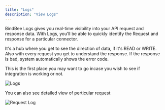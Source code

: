 ```yaml
---
title: "Logs"
description: "View Logs"
---
```


BindBee Logs gives you real-time visibility into your API request and response data. With Logs, you'll be able to quickly identify the Request and response for a particular connector.

It's a hub where you get to see the direction of data, if it's READ or WRITE. Also with every request you get to understand the response. If the response is bad, system automatically shows the error code.

<Tip>
  This is the first place you may want to go incase you wish to see if
  integration is working or not.
</Tip>

<img
  src="https://media.discordapp.net/attachments/889556106832130098/1174768549487726692/logs.png"
  alt="Logs"
  className="block"
/>

<Info>You can also see detailed view of perticular request</Info>

<img
  src="https://media.discordapp.net/attachments/889556106832130098/1174768922218745907/request_log.png"
  alt="Request Log"
  className="block"
/>
